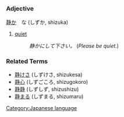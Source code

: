 =={{ja}}==
[[Category:Japanese language]]
===Adjective===
[[静]]か　な (しずか, shizuka)

#[[quiet]]
#:''静かにして下さい。'' (''Please be quiet.'')
===Related Terms===
*[[静けさ]] (しずけさ, shizukesa)
*[[静心]] (しずごころ, shizugokoro)
*[[静静]] (しずしず, shizushizu)
*[[静まる]] (しずまる, shizumaru)